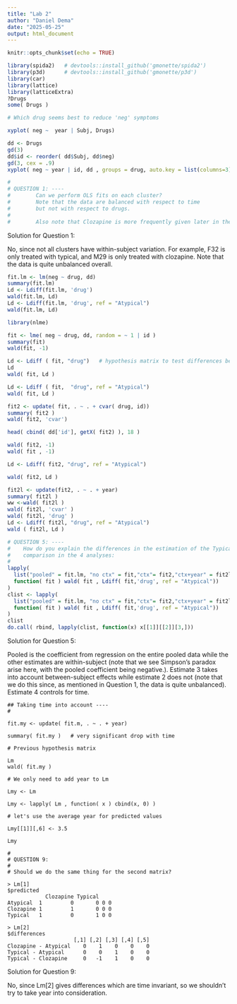 ```yaml
---
title: "Lab 2"
author: "Daniel Dema"
date: "2025-05-25"
output: html_document
---
```


```r
knitr::opts_chunk$set(echo = TRUE)
```

```r

library(spida2)   # devtools::install_github('gmonette/spida2')
library(p3d)      # devtools::install_github('gmonette/p3d')
library(car)
library(lattice)
library(latticeExtra)
?Drugs
some( Drugs )

# Which drug seems best to reduce 'neg' symptoms

xyplot( neg ~  year | Subj, Drugs)

dd <- Drugs
gd(3)
dd$id <- reorder( dd$Subj, dd$neg)
gd(3, cex = .9)
xyplot( neg ~ year | id, dd , groups = drug, auto.key = list(columns=3))

#
# QUESTION 1: ----
#        Can we perform OLS fits on each cluster?
#        Note that the data are balanced with respect to time
#        but not with respect to drugs.
#
#        Also note that Clozapine is more frequently given later in the study
```

Solution for Question 1:

No, since not all clusters have within-subject variation. For example, F32 is only treated with typical, and M29 is only treated with clozapine. Note that the data is quite unbalanced overall.

```r

fit.lm <- lm(neg ~ drug, dd)
summary(fit.lm)
Ld <- Ldiff(fit.lm, 'drug')
wald(fit.lm, Ld)
Ld <- Ldiff(fit.lm, 'drug', ref = "Atypical")
wald(fit.lm, Ld)

library(nlme)

fit <- lme( neg ~ drug, dd, random = ~ 1 | id )
summary(fit)
wald(fit, -1)

Ld <- Ldiff ( fit, "drug")   # hypothesis matrix to test differences between drugs
Ld
wald( fit, Ld )

Ld <- Ldiff ( fit,  "drug", ref = "Atypical")
wald( fit, Ld )

fit2 <- update( fit, . ~ . + cvar( drug, id))
summary( fit2 )
wald( fit2, 'cvar')

head( cbind( dd['id'], getX( fit2) ), 18 )

wald( fit2, -1)
wald( fit , -1)

Ld <- Ldiff( fit2, "drug", ref = "Atypical")

wald( fit2, Ld )

fit2l <- update(fit2, . ~ . + year)
summary( fit2l )
ww <-wald( fit2l )
wald( fit2l, 'cvar' )
wald( fit2l, 'drug' )
Ld <- Ldiff( fit2l, "drug", ref = "Atypical")
wald ( fit2l, Ld )

# QUESTION 5: ---- 
#    How do you explain the differences in the estimation of the Typical - Clozapine
#    comparison in the 4 analyses:
#
lapply(
  list("pooled" = fit.lm, "no ctx" = fit,"ctx"= fit2,"ctx+year" = fit2l),
  function( fit ) wald( fit , Ldiff( fit,'drug', ref = "Atypical"))
)
clist <- lapply(
  list("pooled" = fit.lm, "no ctx" = fit,"ctx"= fit2,"ctx+year" = fit2l),
  function( fit ) wald( fit , Ldiff( fit,'drug', ref = "Atypical"))
)
clist
do.call( rbind, lapply(clist, function(x) x[[1]][[2]][3,]))
```

Solution for Question 5:

Pooled is the coefficient from regression on the entire pooled data while the other estimates are within-subject (note that we see Simpson's paradox arise here, with the pooled coefficient being negative.). Estimate 3 takes into account between-subject effects while estimate 2 does not (note that we do this since, as mentioned in Question 1, the data is quite unbalanced). Estimate 4 controls for time.

```
## Taking time into account ----
#

fit.my <- update( fit.m, . ~ . + year)

summary( fit.my )   # very significant drop with time

# Previous hypothesis matrix

Lm
wald( fit.my )

# We only need to add year to Lm

Lmy <- Lm

Lmy <- lapply( Lm , function( x ) cbind(x, 0) )

# let's use the average year for predicted values

Lmy[[1]][,6] <- 3.5

Lmy

#
# QUESTION 9: 
# 
# Should we do the same thing for the second matrix?

> Lm[1]
$predicted
            Clozapine Typical    
Atypical  1         0       0 0 0
Clozapine 1         1       0 0 0
Typical   1         0       1 0 0

> Lm[2]
$differences
                     [,1] [,2] [,3] [,4] [,5]
Clozapine - Atypical    0    1    0    0    0
Typical - Atypical      0    0    1    0    0
Typical - Clozapine     0   -1    1    0    0
```

Solution for Question 9:

No, since Lm[2] gives differences which are time invariant, so we shouldn't try to take year into consideration.
